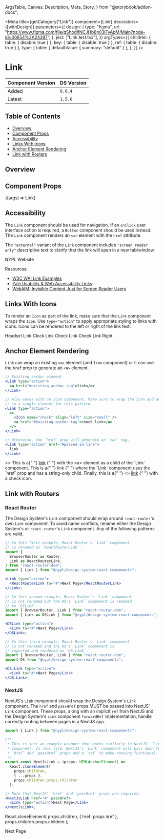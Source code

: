   ArgsTable,
  Canvas,
  Description,
  Meta,
  Story,
} from "@storybook/addon-docs";


<Meta
  title={getCategory("Link")}
  component={Link}
  decorators={[withDesign]}
  parameters={{
    design: {
      type: "figma",
      url: "https://www.figma.com/file/qShodlfNCJHb8n03IFyApM/Main?node-id=36854%3A24387",
    },
    jest: ["Link.test.tsx"],
  }}
  argTypes={{
    children: { table: { disable: true } },
    key: { table: { disable: true } },
    ref: { table: { disable: true } },
    type: {
      table: { defaultValue: { summary: "default" } },
    },
  }}
/>

# Link

| Component Version | DS Version |
| ----------------- | ---------- |
| Added             | `0.0.4`    |
| Latest            | `1.5.0`    |

## Table of Contents

- [Overview](#overview)
- [Component Props](#component-props)
- [Accessibility](#accessibility)
- [Links With Icons](#links-with-icons)
- [Anchor Element Rendering](#anchor-element-rendering)
- [Link with Routers](#link-with-routers)

## Overview

<Description of={Link} />

## Component Props

<Canvas withToolbar>
  <Story
    name="Link with Controls"
    args={{
      className: "custom-class",
      href: "https://nypl.org",
      id: "nypl-link",
      type: "action",
    }}
  >
    {(args) => <Link {...args}>Link</Link>}
  </Story>
</Canvas>

<ArgsTable story="Link with Controls" />

## Accessibility

The `Link` component should be used for navigation. If an `onClick` user
interface action is required, a `Button` component should be used instead. The
`Link` component renders an `<a>` element with the `href` attribute.

The `"external"` variant of the `Link` component includes `"screen reader only"`
descriptive text to clarify that the link will open in a new tab/window.

<Canvas>
  <DSProvider>
    <Link type="external" href="https://nypl.org">
      NYPL Website
    </Link>
  </DSProvider>
</Canvas>

Resources:

- [W3C WAI Link Examples](https://www.w3.org/TR/wai-aria-practices-1.1/examples/link/link.html)
- [Yale Usability & Web Accessibility Links](https://usability.yale.edu/web-accessibility/articles/links)
- [WebAIM: Invisible Content Just for Screen Reader Users](https://webaim.org/techniques/css/invisiblecontent/)

## Links With Icons

To render an `Icon` as part of the link, make sure that the `Link` component
wraps the `Icon`. Use `type="action"` to apply appropriate styling to
links with icons. Icons can be rendered to the left or right of the link text.

<Canvas>
  <Story name="With Icons">
    <VStack spacing="xs" align="flex-start">
      <Link type="action" href="#passed-in-link">
        <Icon name="headset" align="left" size="small" />
        Headset Link
      </Link>
      <Link type="action" href="#passed-in-link">
        <Icon name="clock" align="left" size="small" />
        Clock Link
      </Link>
      <Link type="action" href="#passed-in-link">
        <Icon name="check" align="left" size="small" />
        Check Link
      </Link>
      <Link type="action" href="#passed-in-link-right">
        Check Link Right
        <Icon name="check" align="right" size="small" />
      </Link>
    </VStack>
  </Story>
</Canvas>

## Anchor Element Rendering

`Link` can wrap an existing `<a>` element (and `Icon` component) or it
can use the `href` prop to generate an `<a>` element.

```jsx
// Existing anchor element
<Link type="action">
  <a href="#existing-anchor-tag">link</a>
</Link>

// Also works with an icon component. Make sure to wrap the icon and anchor
// in a single element for this pattern.
<Link type="action">
  <>
    <Icon name="check" align="left" size="small" />
    <a href="#existing-anchor-tag">check link</a>
  </>
</Link>

// Otherwise, the `href` prop will generate an `<a>` tag.
<Link type="action" href="#passed-in-link">
  link
</Link>
```

<Canvas>
  <Story name="Anchor Element Rendering">
    <>
      This is a{" "}
      <Link type="action">
        <a href="#existing-anchor-tag">link</a>
      </Link>{" "}
      with the &lt;a&gt; element as a child of the `Link` component. This is a{" "}
      <Link type="action" href="#passed-in-link">
        link
      </Link>{" "}
      where the `Link` component uses the `href` prop and has a string-only
      child. Finally, this is a{" "}
      <Link type="action">
        <>
          <Icon name="check" align="left" size="small" />
          <a href="#existing-anchor-tag">link</a>
        </>
      </Link>{" "}
      with a check icon.
    </>
  </Story>
</Canvas>

## Link with Routers

### React Router

The Design System's `Link` component should wrap around `react-router`'s own
`Link` component. To avoid name conflicts, rename either the Design System's
or `react-router`'s `Link` component. Any of the following patterns are valid.

```jsx
// In this first example, React Router's `Link` component
// is renamed as `ReactRouterLink`.
import {
  BrowserRouter as Router,
  Link as ReactRouterLink,
} from "react-router-dom";
import { Link } from "@nypl/design-system-react-components";

<Link type="action">
  <ReactRouterLink to="#">Next Page</ReactRouterLink>
</Link>;

// In this second example, React Router's `Link` component
// is not renamed but the DS's `Link` component is renamed
// to `DSLink`.
import { BrowserRouter, Link } from "react-router-dom";
import { Link as DSLink } from "@nypl/design-system-react-components";

<DSLink type="action">
  <Link to="#">Next Page</Link>
</DSLink>;

// In this third example, React Router's `Link` component
// is not renamed and the DS's `Link` component is
// imported and rendered as `DS.Link`.
import { BrowserRouter, Link } from "react-router-dom";
import DS from "@nypl/design-system-react-components";

<DS.Link type="action">
  <Link to="#">Next Page</Link>
</DS.Link>;
```

### NextJS

NextJS's `Link` component should wrap the Design System's `Link` component.
The `href` and `passHref` props MUST be passed into NextJS' `Link` component.
These props, along with an implicit `ref` from NextJS and the Design System's
`Link` component `forwardRef` implementation, handle correctly routing between
pages in a NextJS app.

```jsx
import { Link } from "@nypl/design-system-react-components";

/**
 * This is just an example wrapper that works similarly to NextJS' `Link`
 * component. In real life, NextJS's `Link` component will pass down the
 * `href` and `passHref` props and a `ref` to make routing functional.
 */
export const NextJsLink = (props: HTMLAnchorElement) =>
  React.cloneElement(
    props.children,
    { ...props },
    props.children.props.children
  );

// Note that NextJS' `href` and `passHref` props are required.
<NextJsLink href="#" passHref>
  <Link type="action">Next Page</Link>
</NextJsLink>;
```

  React.cloneElement(
    props.children,
    { href: props.href },
    props.children.props.children
  );

<Canvas>
  <DSProvider>
    <NextJsLink href="#" passHref>
      <Link type="action">Next Page</Link>
    </NextJsLink>
  </DSProvider>
</Canvas>
